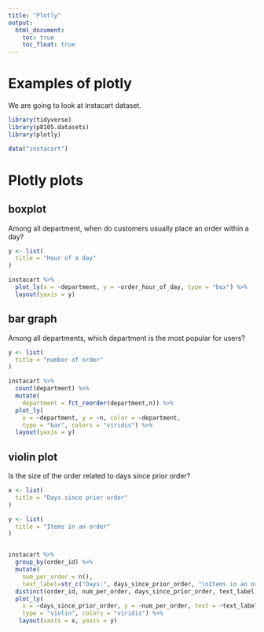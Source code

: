 ```yaml
---
title: "Plotly"
output: 
  html_document:
    toc: true
    toc_float: true
---
```



# Examples of plotly

We are going to look at instacart dataset.

```r
library(tidyverse)
library(p8105.datasets)
library(plotly)
```


```r
data("instacart")
```

# Plotly plots

## boxplot

Among all department, when do customers usually place an order within a day?
```r
y <- list(
  title = "Hour of a day"
)

instacart %>% 
  plot_ly(x = ~department, y = ~order_hour_of_day, type = "box") %>% 
  layout(yaxis = y)

```

## bar graph

Among all departments, which department is the most popular for users?

```r
y <- list(
  title = "number of order"
)

instacart %>% 
  count(department) %>% 
  mutate(
    department = fct_reorder(department,n)) %>% 
  plot_ly(
    x = ~department, y = ~n, color = ~department, 
    type = "bar", colors = "viridis") %>% 
  layout(yaxis = y)
```

## violin plot

Is the size of the order related to days since prior order? 
```r

x <- list(
  title = "Days since prior order"
)

y <- list(
  title = "Items in an order"
)


instacart %>% 
  group_by(order_id) %>% 
  mutate(
    num_per_order = n(),
    text_label=str_c("Days:", days_since_prior_order, "\nItems in an order:", num_per_order)) %>% 
  distinct(order_id, num_per_order, days_since_prior_order, text_label) %>% 
  plot_ly(
    x = ~days_since_prior_order, y = ~num_per_order, text = ~text_label,
    type = "violin", colors = "viridis") %>% 
   layout(xaxis = x, yaxis = y)


```

